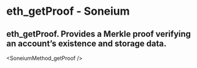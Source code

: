 # eth_getProof - Soneium

## eth_getProof. Provides a Merkle proof verifying an account’s existence and storage data.


<SoneiumMethod_getProof />

